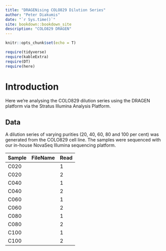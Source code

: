 ```yaml
--- 
title: "DRAGENising COLO829 Dilution Series"
author: "Peter Diakumis"
date: "`r Sys.time()`"
site: bookdown::bookdown_site
description: "COLO829 DRAGEN"
---
```


```r
knitr::opts_chunk$set(echo = T)
```

```r
require(tidyverse)
require(kableExtra)
require(DT)
require(here)
```


Introduction
============
Here we're analysing the COLO829 dilution series using the DRAGEN platform via the
Stratus Illumina Analysis Platform.

## Data
A dilution series of varying purities (20, 40, 60, 80 and 100 per cent)
was generated from the COLO829 cell line.
The samples were sequenced with our in-house NovaSeq Illumina sequencing platform.

| Sample  | FileName                       | Read |
|---------|--------------------------------|------|
| C020    |                                | 1    |
| C020    |                                | 2    |
| C040    |                                | 1    |
| C040    |                                | 2    |
| C060    |                                | 1    |
| C060    |                                | 2    |
| C080    |                                | 1    |
| C080    |                                | 2    |
| C100    |                                | 1    |
| C100    |                                | 2    |
